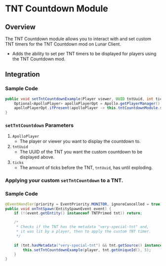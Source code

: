 # TNT Countdown Module

## Overview

The TNT Countdown module allows you to interact with and set custom TNT timers for the TNT Countdown mod on Lunar Client.

- Adds the ability to set per TNT timers to be displayed for players using the TNT Countdown mod.

## Integration

### Sample Code

```java
public void setTntCountdownExample(Player viewer, UUID tntUuid, int ticks) {
    Optional<ApolloPlayer> apolloPlayerOpt = Apollo.getPlayerManager().getPlayer(viewer.getUniqueId());
    apolloPlayerOpt.ifPresent(apolloPlayer -> this.tntCountdownModule.setTntCountdown(apolloPlayer, tntUuid, ticks));
}
```

### `setTntCountdown` Parameters

1. `ApolloPlayer`
   - The player or viewer you want to display the countdown to.
2. `tntUuid`
   - The UUID of the TNT you want the custom countdown to be displayed above.
3. `ticks`
   - The amount of ticks before the TNT, `tntUuid`, has until exploding.

### Applying your custom `setTntCountdown` to a TNT.

### Sample Code
```java
@EventHandler(priority = EventPriority.MONITOR, ignoreCancelled = true)
public void onTntSpawn(EntitySpawnEvent event) {
    if (!(event.getEntity() instanceof TNTPrimed tnt)) return;

    /*
     * Checks if the TNT has the metadata "very-special-tnt" and,
     * it was lit by a player, then to apply the custom TNT timer.
     */
    
    if (tnt.hasMetadata("very-special-tnt") && tnt.getSource() instanceof Player player) {
        this.setTntCountdownExample(player, tnt.getUniqueId(), 5);
    }
}
```
